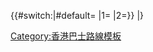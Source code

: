 <includeonly>{{#switch:{{{1|}}}|#default=
|1={{Routemapbreak|colspan=5|align=left|bgcolor=#EEFFFF|{{{2|}}}}}
|2={{Routemapbreak|colspan=6|align=left|bgcolor=#EEFFFF|{{{2|}}}}}}}
|}</includeonly><noinclude>
{{documentation}}
{{香港公共汽車路線格式模板}}
[[Category:香港巴士路線模板]]
</noinclude>